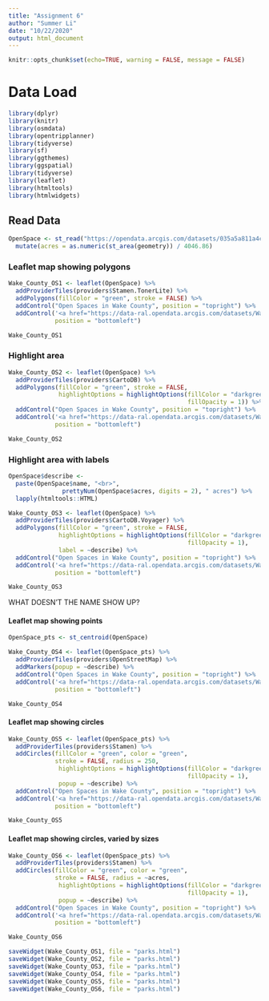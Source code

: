 ```yaml
---
title: "Assignment 6"
author: "Summer Li"
date: "10/22/2020"
output: html_document
---
```



```r
knitr::opts_chunk$set(echo=TRUE, warning = FALSE, message = FALSE)
```

# Data Load

```r
library(dplyr)
library(knitr)
library(osmdata)
library(opentripplanner)
library(tidyverse)
library(sf)
library(ggthemes)
library(ggspatial)
library(tidyverse)
library(leaflet)
library(htmltools)
library(htmlwidgets)
```

## Read Data

```r
OpenSpace <- st_read("https://opendata.arcgis.com/datasets/035a5a811a4c41669501cbfd82ef82f6_0.geojson") %>%
  mutate(acres = as.numeric(st_area(geometry)) / 4046.86) 
```

### Leaflet map showing polygons

```r
Wake_County_OS1 <- leaflet(OpenSpace) %>%
  addProviderTiles(providers$Stamen.TonerLite) %>%
  addPolygons(fillColor = "green", stroke = FALSE) %>%
  addControl("Open Spaces in Wake County", position = "topright") %>%
  addControl('<a href="https://data-ral.opendata.arcgis.com/datasets/Wake::open-space?geometry=-78.850%2C35.823%2C-78.664%2C35.872">Data source</a>',
             position = "bottomleft")

Wake_County_OS1
```


### Highlight area

```r
Wake_County_OS2 <- leaflet(OpenSpace) %>%
  addProviderTiles(providers$CartoDB) %>%
  addPolygons(fillColor = "green", stroke = FALSE,
              highlightOptions = highlightOptions(fillColor = "darkgreen", 
                                                  fillOpacity = 1)) %>%
  addControl("Open Spaces in Wake County", position = "topright") %>%
  addControl('<a href="https://data-ral.opendata.arcgis.com/datasets/Wake::open-space?geometry=-78.850%2C35.823%2C-78.664%2C35.872">Data source</a>',
             position = "bottomleft")

Wake_County_OS2
```

### Highlight area with labels

```r
OpenSpace$describe <- 
  paste(OpenSpace$name, "<br>", 
               prettyNum(OpenSpace$acres, digits = 2), " acres") %>% 
  lapply(htmltools::HTML)

Wake_County_OS3 <- leaflet(OpenSpace) %>%
  addProviderTiles(providers$CartoDB.Voyager) %>%
  addPolygons(fillColor = "green", stroke = FALSE,
              highlightOptions = highlightOptions(fillColor = "darkgreen", 
                                                  fillOpacity = 1),
              label = ~describe) %>%
  addControl("Open Spaces in Wake County", position = "topright") %>%
  addControl('<a href="https://data-ral.opendata.arcgis.com/datasets/Wake::open-space?geometry=-78.850%2C35.823%2C-78.664%2C35.872">Data source</a>',
             position = "bottomleft")

Wake_County_OS3
```
WHAT DOESN'T THE NAME SHOW UP?

#### Leaflet map showing points

```r
OpenSpace_pts <- st_centroid(OpenSpace)

Wake_County_OS4 <- leaflet(OpenSpace_pts) %>%
  addProviderTiles(providers$OpenStreetMap) %>%
  addMarkers(popup = ~describe) %>%
  addControl("Open Spaces in Wake County", position = "topright") %>%
  addControl('<a href="https://data-ral.opendata.arcgis.com/datasets/Wake::open-space?geometry=-78.850%2C35.823%2C-78.664%2C35.872">Data source</a>',
             position = "bottomleft")

Wake_County_OS4
```

#### Leaflet map showing circles

```r
Wake_County_OS5 <- leaflet(OpenSpace_pts) %>%
  addProviderTiles(providers$Stamen) %>%
  addCircles(fillColor = "green", color = "green", 
             stroke = FALSE, radius = 250,
              highlightOptions = highlightOptions(fillColor = "darkgreen", 
                                                  fillOpacity = 1),
              popup = ~describe) %>%
  addControl("Open Spaces in Wake County", position = "topright") %>%
  addControl('<a href="https://data-ral.opendata.arcgis.com/datasets/Wake::open-space?geometry=-78.850%2C35.823%2C-78.664%2C35.872">Data source</a>',
             position = "bottomleft")

Wake_County_OS5
```

#### Leaflet map showing circles, varied by sizes

```r
Wake_County_OS6 <- leaflet(OpenSpace_pts) %>%
  addProviderTiles(providers$Stamen) %>%
  addCircles(fillColor = "green", color = "green", 
             stroke = FALSE, radius = ~acres,
              highlightOptions = highlightOptions(fillColor = "darkgreen", 
                                                  fillOpacity = 1),
              popup = ~describe) %>%
  addControl("Open Spaces in Wake County", position = "topright") %>%
  addControl('<a href="https://data-ral.opendata.arcgis.com/datasets/Wake::open-space?geometry=-78.850%2C35.823%2C-78.664%2C35.872">Data source</a>',
             position = "bottomleft")

Wake_County_OS6
```


```r
saveWidget(Wake_County_OS1, file = "parks.html")
saveWidget(Wake_County_OS2, file = "parks.html")
saveWidget(Wake_County_OS3, file = "parks.html")
saveWidget(Wake_County_OS4, file = "parks.html")
saveWidget(Wake_County_OS5, file = "parks.html")
saveWidget(Wake_County_OS6, file = "parks.html")
```
















